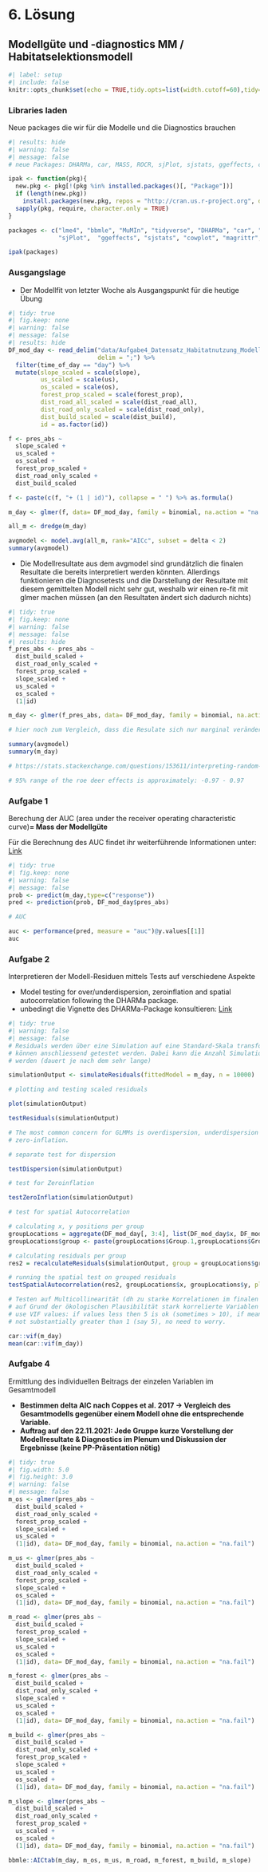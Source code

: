 # 6. Lösung

## Modellgüte und -diagnostics MM / Habitatselektionsmodell

```r
#| label: setup
#| include: false
knitr::opts_chunk$set(echo = TRUE,tidy.opts=list(width.cutoff=60),tidy=TRUE)
```

### Libraries laden

Neue packages die wir für die Modelle und die Diagnostics brauchen

```r
#| results: hide
#| warning: false
#| message: false
# neue Packages: DHARMa, car, MASS, ROCR, sjPlot, sjstats, ggeffects, cowplot, gstat

ipak <- function(pkg){
  new.pkg <- pkg[!(pkg %in% installed.packages()[, "Package"])]
  if (length(new.pkg)) 
    install.packages(new.pkg, repos = "http://cran.us.r-project.org", dependencies = TRUE)
  sapply(pkg, require, character.only = TRUE)
}

packages <- c("lme4", "bbmle", "MuMIn", "tidyverse", "DHARMa", "car", "MASS", "ROCR", 
              "sjPlot",  "ggeffects", "sjstats", "cowplot", "magrittr", "gstat")

ipak(packages)
```

### Ausgangslage

- Der Modellfit von letzter Woche als Ausgangspunkt für die heutige Übung

```r
#| tidy: true
#| fig.keep: none
#| warning: false
#| message: false
#| results: hide
DF_mod_day <- read_delim("data/Aufgabe4_Datensatz_Habitatnutzung_Modelle_20211101_moodle.csv", 
                         delim = ";") %>%
  filter(time_of_day == "day") %>%
  mutate(slope_scaled = scale(slope),
         us_scaled = scale(us),
         os_scaled = scale(os),
         forest_prop_scaled = scale(forest_prop),
         dist_road_all_scaled = scale(dist_road_all),
         dist_road_only_scaled = scale(dist_road_only),
         dist_build_scaled = scale(dist_build),
         id = as.factor(id))

f <- pres_abs ~
  slope_scaled +
  us_scaled +
  os_scaled +
  forest_prop_scaled +
  dist_road_only_scaled +
  dist_build_scaled

f <- paste(c(f, "+ (1 | id)"), collapse = " ") %>% as.formula()

m_day <- glmer(f, data= DF_mod_day, family = binomial, na.action = "na.fail")

all_m <- dredge(m_day)

avgmodel <- model.avg(all_m, rank="AICc", subset = delta < 2)
summary(avgmodel)
```

- Die Modellresultate aus dem avgmodel sind grundätzlich die finalen Resultate die bereits interpretiert werden könnten. Allerdings funktionieren die Diagnosetests und die Darstellung der Resultate mit diesem gemittelten Modell nicht sehr gut, weshalb wir einen re-fit mit glmer machen müssen (an den Resultaten ändert sich dadurch nichts) 

```r
#| tidy: true
#| fig.keep: none
#| warning: false
#| message: false
#| results: hide
f_pres_abs <- pres_abs ~
  dist_build_scaled +
  dist_road_only_scaled +
  forest_prop_scaled +
  slope_scaled +
  us_scaled +
  os_scaled +
  (1|id)

m_day <- glmer(f_pres_abs, data= DF_mod_day, family = binomial, na.action = "na.fail")

# hier noch zum Vergleich, dass die Resulate sich nur marginal verändern 

summary(avgmodel)
summary(m_day)

# https://stats.stackexchange.com/questions/153611/interpreting-random-effect-variance-in-glmer

# 95% range of the roe deer effects is approximately: -0.97 - 0.97
```

### Aufgabe 1

Berechung der AUC (area under the receiver operating characteristic curve)**= Mass der Modellgüte**

Für die Berechnung des AUC findet ihr weiterführende Informationen unter: [Link](https://www.wsl.ch/staff/niklaus.zimmermann/programs/progs/simtest.pdf) 

```r
#| tidy: true
#| fig.keep: none
#| warning: false
#| message: false
prob <- predict(m_day,type=c("response"))   
pred <- prediction(prob, DF_mod_day$pres_abs)    

# AUC

auc <- performance(pred, measure = "auc")@y.values[[1]]
auc
```

### Aufgabe 2

Interpretieren der Modell-Residuen mittels Tests auf verschiedene Aspekte

- Model testing for over/underdispersion, zeroinflation and spatial autocorrelation following the DHARMa package.
- unbedingt die Vignette des DHARMa-Package konsultieren: [Link](https://cran.r-project.org/web/packages/DHARMa/vignettes/DHARMa.html)

```r
#| tidy: true
#| warning: false
#| message: false
# Residuals werden über eine Simulation auf eine Standard-Skala transformiert und 
# können anschliessend getestet werden. Dabei kann die Anzahl Simulationen eingestellt 
# werden (dauert je nach dem sehr lange)

simulationOutput <- simulateResiduals(fittedModel = m_day, n = 10000)

# plotting and testing scaled residuals

plot(simulationOutput)

testResiduals(simulationOutput)

# The most common concern for GLMMs is overdispersion, underdispersion and 
# zero-inflation.

# separate test for dispersion

testDispersion(simulationOutput)

# test for Zeroinflation

testZeroInflation(simulationOutput)

# test for spatial Autocorrelation

# calculating x, y positions per group
groupLocations = aggregate(DF_mod_day[, 3:4], list(DF_mod_day$x, DF_mod_day$y), mean)
groupLocations$group <- paste(groupLocations$Group.1,groupLocations$Group.2)

# calculating residuals per group
res2 = recalculateResiduals(simulationOutput, group = groupLocations$group)

# running the spatial test on grouped residuals
testSpatialAutocorrelation(res2, groupLocations$x, groupLocations$y, plot = F)

# Testen auf Multicollinearität (dh zu starke Korrelationen im finalen Modell, zB falls 
# auf Grund der ökologischen Plausibilität stark korrelierte Variablen im Modell)
# use VIF values: if values less then 5 is ok (sometimes > 10), if mean of VIF values 
# not substantially greater than 1 (say 5), no need to worry.

car::vif(m_day)
mean(car::vif(m_day))
```

### Aufgabe 4 

Ermittlung des individuellen Beitrags der einzelen Variablen im Gesamtmodell

- **Bestimmen delta AIC nach Coppes et al. 2017 -> Vergleich des Gesamtmodells gegenüber einem Modell ohne die entsprechende Variable.**
- **Auftrag auf den 22.11.2021: Jede Gruppe kurze Vorstellung der Modellresultate & Diagnostics im Plenum und Diskussion der Ergebnisse (keine PP-Präsentation nötig)**

```r
#| tidy: true
#| fig.width: 5.0
#| fig.height: 3.0
#| warning: false
#| message: false
m_os <- glmer(pres_abs ~
  dist_build_scaled +
  dist_road_only_scaled +
  forest_prop_scaled +
  slope_scaled +
  us_scaled +
  (1|id), data= DF_mod_day, family = binomial, na.action = "na.fail")

m_us <- glmer(pres_abs ~
  dist_build_scaled +
  dist_road_only_scaled +
  forest_prop_scaled +
  slope_scaled +
  os_scaled +
  (1|id), data= DF_mod_day, family = binomial, na.action = "na.fail")

m_road <- glmer(pres_abs ~
  dist_build_scaled +
  forest_prop_scaled +
  slope_scaled +
  us_scaled +
  os_scaled +
  (1|id), data= DF_mod_day, family = binomial, na.action = "na.fail")

m_forest <- glmer(pres_abs ~
  dist_build_scaled +
  dist_road_only_scaled +
  slope_scaled +
  us_scaled +
  os_scaled +
  (1|id), data= DF_mod_day, family = binomial, na.action = "na.fail")

m_build <- glmer(pres_abs ~
  dist_build_scaled +
  dist_road_only_scaled +
  forest_prop_scaled +
  slope_scaled +
  us_scaled +
  os_scaled +
  (1|id), data= DF_mod_day, family = binomial, na.action = "na.fail")

m_slope <- glmer(pres_abs ~
  dist_build_scaled +
  dist_road_only_scaled +
  forest_prop_scaled +
  us_scaled +
  os_scaled +
  (1|id), data= DF_mod_day, family = binomial, na.action = "na.fail")

bbmle::AICtab(m_day, m_os, m_us, m_road, m_forest, m_build, m_slope)
```
